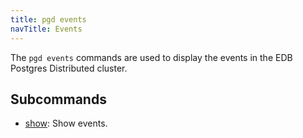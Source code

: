 ```yaml
---
title: pgd events
navTitle: Events
---
```


The `pgd events` commands are used to display the events in the EDB Postgres Distributed cluster.

## Subcommands

- [show](show): Show events.
